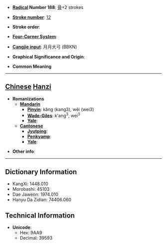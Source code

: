 * '''[[Wiktionary:Chinese radical index| Radical]] Number 188''': [[Wiktionary:Chinese radical index 骨|骨]]+2 strokes

* '''[[Wiktionary:Chinese total strokes index|Stroke number]]''': [[Wiktionary:Chinese total strokes index 12|12]]

* '''Stroke order''': 

* '''[[Wiktionary:Chinese four corner index|Four-Corner System]]''': 

* '''[[Wiktionary:Chinese Cangjie index|Cangjie input]]''': 月月大弓 (BBKN)

* '''Graphical Significance and Origin''': 

* '''Common Meaning'''

----

== [[Chinese]] [[Hanzi]] ==

* '''Romanizations'''
** '''[[Mandarin]]'''
*** '''[[Pinyin]]''': kǎng (kang3), wěi (wei3)
*** '''[[Wade-Giles]]''': k'ang<sup>3</sup>, wei<sup>3</sup>
*** '''[[Yale]]''': 
** '''[[Cantonese]]'''
*** '''[[Jyutping]]''':
*** '''[[Penkyamp]]''': 
*** '''[[Yale]]''': 

* '''Other info''': 

----

== Dictionary Information ==

* KangXi: 1448.010
* Morobashi: 45103
* Dae Jaweon: 1974.010
* Hanyu Da Zidian: 74406.060

== Technical Information ==

* '''Unicode''':
** Hex: 9AA9
** Decimal: 39593